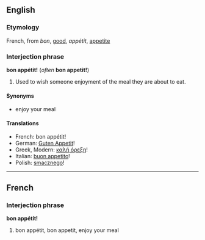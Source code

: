 ==English==
===Etymology===
French, from ''bon'', [[good]], ''appétit'', [[appetite]]

===Interjection phrase===
'''bon appétit!''' (''often'' '''bon appetit!''')

#Used to wish someone enjoyment of the meal they are about to eat.

====Synonyms====
*enjoy your meal

====Translations====
*French: bon appétit!
*German: [[Guten Appetit]]!
*Greek, Modern: [[καλή όρεξη]]!
*Italian: [[buon appetito]]!
*Polish: [[smacznego]]!

----

==French==
===Interjection phrase===
'''bon appétit!'''

#bon appétit, bon appetit, enjoy your meal